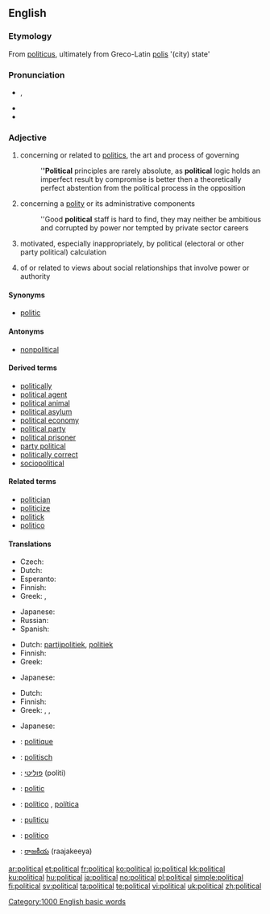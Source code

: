 ==English==
{{rank|etc.|broke|waiting|773|political|reading|German|seven}}

===Etymology===
From {{etyl|la}} [[politicus]], ultimately from Greco-Latin [[polis]] '(city) state'

===Pronunciation===
* {{IPA|/pəˈlɪtɪkəl/}}, {{SAMPA|/p@"lItIk@l/}}
* {{audio|en-us-political.ogg|Audio (US)}}
* {{hyphenation|pol|it|i|cal}}

===Adjective===
{{en-adj|more}}

# concerning or related to [[politics]], the art and process of governing
#:'''''Political''' principles are rarely absolute, as '''political''' logic holds an imperfect result by compromise is better then a theoretically perfect abstention from the political process in the opposition
# concerning a [[polity]] or its administrative components
#:''Good '''political''' staff is hard to find, they may neither be ambitious and corrupted by power nor tempted by private sector careers
# {{pejorative}} motivated, especially inappropriately, by political (electoral or other party political) calculation
# of or related to views about social relationships that involve power or authority

====Synonyms====
* [[politic]]

====Antonyms====
* [[nonpolitical]]

====Derived terms====
* [[politically]]
* [[political agent]]
* [[political animal]]
* [[political asylum]]
* [[political economy]]
* [[political party]]
* [[political prisoner]]
* [[party political]]
* [[politically correct]]
* [[sociopolitical]]

====Related terms====
* [[politician]]
* [[politicize]]
* [[politick]]
* [[politico]]

====Translations====
{{trans-top|concerning or related to politics}}
* Czech: {{t+|cs|politický|m}}
* Dutch: {{t+|nl|politiek}}
* Esperanto: {{t|eo|politika}}
* Finnish: {{t+|fi|poliittinen}}
* Greek: {{t+|el|πολιτικός|sc=Grek}}, {{t+|el|πολιτειακός|sc=Grek}} 
{{trans-mid}}
* Japanese: {{t-|ja|政治的な|tr=seiji-tekina|sc=Jpan}}
* Russian: {{t+|ru|политический|tr=politíčeskij|sc=Cyrl}}
* Spanish: {{t|es|político|m}}
{{trans-bottom}}

{{trans-top|motivated by political calculation}}
* Dutch: [[partijpolitiek]], [[politiek]]
* Finnish: {{t+|fi|poliittinen}}
* Greek: {{t+|el|πολιτικός|sc=Grek}}
{{trans-mid}}
* Japanese: {{t-|ja|政治的な|tr=seiji-tekina|sc=Jpan}}
{{trans-bottom}}

{{trans-top|of or related to views about social relationships that involve power or authority}}
* Dutch: {{t+|nl|politiek}}
* Finnish: {{t+|fi|poliittinen}}
* Greek: {{t+|el|πολιτικός|sc=Grek}}, {{t+|el|πολιτειακός|sc=Grek}}, {{t+|el|δημόσιος|sc=Grek}} 
{{trans-mid}}
* Japanese: {{t-|ja|政治的な|tr=seiji-tekina|sc=Jpan}}
{{trans-bottom}}

{{checktrans-top}}
* {{ttbc|French}}: [[politique]]
* {{ttbc|German}}: [[politisch]]
* {{ttbc|Hebrew}}: [[פוליטי]] (politi)
* {{ttbc|Interlingua}}: [[politic]]
{{trans-mid}}
* {{ttbc|Portuguese}}: [[político]] {{m}}, [[política]] {{f}}
* {{ttbc|Sicilian}}: [[pulìticu]]
* {{ttbc|Spanish}}: [[político]] {{m}}
* {{ttbc|Telugu}}: [[రాజకీయ]] (raajakeeya)
{{trans-bottom}}

[[Category:1000 English basic words]]

[[ar:political]]
[[et:political]]
[[fr:political]]
[[ko:political]]
[[io:political]]
[[kk:political]]
[[ku:political]]
[[hu:political]]
[[ja:political]]
[[no:political]]
[[pl:political]]
[[simple:political]]
[[fi:political]]
[[sv:political]]
[[ta:political]]
[[te:political]]
[[vi:political]]
[[uk:political]]
[[zh:political]]